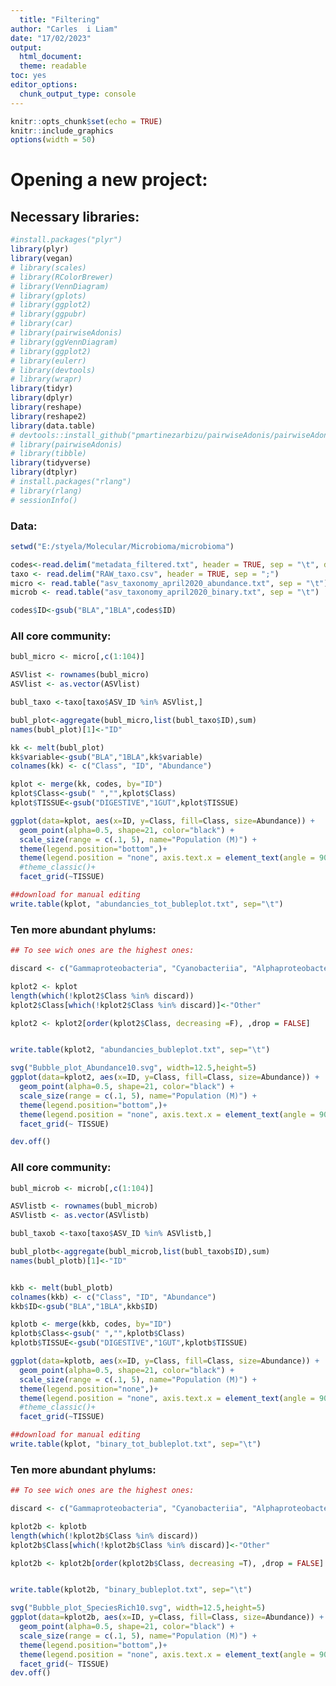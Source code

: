 ---
  title: "Filtering"
author: "Carles  i Liam"
date: "17/02/2023"
output:
  html_document:
  theme: readable
toc: yes
editor_options:
  chunk_output_type: console
---
  
```{r setup, include = FALSE}
knitr::opts_chunk$set(echo = TRUE)
knitr::include_graphics
options(width = 50)
```

# Opening a new project:

## Necessary libraries:

```{r, message=FALSE, warning=FALSE}
#install.packages("plyr") 
library(plyr)
library(vegan)
# library(scales)
# library(RColorBrewer)
# library(VennDiagram)
# library(gplots)
# library(ggplot2)
# library(ggpubr)
# library(car)
# library(pairwiseAdonis)
# library(ggVennDiagram)
# library(ggplot2)
# library(eulerr)
# library(devtools)
# library(wrapr)
library(tidyr)
library(dplyr)
library(reshape)
library(reshape2)
library(data.table)
# devtools::install_github("pmartinezarbizu/pairwiseAdonis/pairwiseAdonis")
# library(pairwiseAdonis)
# library(tibble)
library(tidyverse)
library(dtplyr)
# install.packages("rlang")
# library(rlang)
# sessionInfo()
```

### Data:
```{r, message=FALSE, warning=FALSE}
setwd("E:/styela/Molecular/Microbioma/microbioma")

codes<-read.delim("metadata_filtered.txt", header = TRUE, sep = "\t", dec = ".")
taxo <- read.delim("RAW_taxo.csv", header = TRUE, sep = ";")
micro <- read.table("asv_taxonomy_april2020_abundance.txt", sep = "\t")
microb <- read.table("asv_taxonomy_april2020_binary.txt", sep = "\t")

codes$ID<-gsub("BLA","1BLA",codes$ID)

```

### All core community:

```{r, message=FALSE, warning=FALSE}
bubl_micro <- micro[,c(1:104)]

ASVlist <- rownames(bubl_micro)
ASVlist <- as.vector(ASVlist)

bubl_taxo <-taxo[taxo$ASV_ID %in% ASVlist,]

bubl_plot<-aggregate(bubl_micro,list(bubl_taxo$ID),sum)
names(bubl_plot)[1]<-"ID"

kk <- melt(bubl_plot)  
kk$variable<-gsub("BLA","1BLA",kk$variable)
colnames(kk) <- c("Class", "ID", "Abundance")

kplot <- merge(kk, codes, by="ID")
kplot$Class<-gsub(" ","",kplot$Class)
kplot$TISSUE<-gsub("DIGESTIVE","1GUT",kplot$TISSUE)

ggplot(data=kplot, aes(x=ID, y=Class, fill=Class, size=Abundance)) +
  geom_point(alpha=0.5, shape=21, color="black") +
  scale_size(range = c(.1, 5), name="Population (M)") +
  theme(legend.position="bottom",)+
  theme(legend.position = "none", axis.text.x = element_text(angle = 90, size = 7.5))+
  #theme_classic()+
  facet_grid(~TISSUE)

##download for manual editing
write.table(kplot, "abundancies_tot_bubleplot.txt", sep="\t")

```

### Ten more abundant phylums:

```{r, message=FALSE, warning=FALSE}
## To see wich ones are the highest ones:

discard <- c("Gammaproteobacteria", "Cyanobacteriia", "Alphaproteobacteria","Indet","Planctomycetes","Bacteroidia","Bacilli","Campylobacteria","Actinobacteria")

kplot2 <- kplot
length(which(!kplot2$Class %in% discard))
kplot2$Class[which(!kplot2$Class %in% discard)]<-"Other"

kplot2 <- kplot2[order(kplot2$Class, decreasing =F), ,drop = FALSE]


write.table(kplot2, "abundancies_bubleplot.txt", sep="\t") 

svg("Bubble_plot_Abundance10.svg", width=12.5,height=5)
ggplot(data=kplot2, aes(x=ID, y=Class, fill=Class, size=Abundance)) +
  geom_point(alpha=0.5, shape=21, color="black") +
  scale_size(range = c(.1, 5), name="Population (M)") +
  theme(legend.position="bottom",)+
  theme(legend.position = "none", axis.text.x = element_text(angle = 90, size = 7.5))+
  facet_grid(~ TISSUE)

dev.off()
```



### All core community:

```{r, message=FALSE, warning=FALSE}
bubl_microb <- microb[,c(1:104)]

ASVlistb <- rownames(bubl_microb)
ASVlistb <- as.vector(ASVlistb)

bubl_taxob <-taxo[taxo$ASV_ID %in% ASVlistb,]

bubl_plotb<-aggregate(bubl_microb,list(bubl_taxob$ID),sum)
names(bubl_plotb)[1]<-"ID"


kkb <- melt(bubl_plotb)  
colnames(kkb) <- c("Class", "ID", "Abundance")
kkb$ID<-gsub("BLA","1BLA",kkb$ID)

kplotb <- merge(kkb, codes, by="ID")
kplotb$Class<-gsub(" ","",kplotb$Class)
kplotb$TISSUE<-gsub("DIGESTIVE","1GUT",kplotb$TISSUE)

ggplot(data=kplotb, aes(x=ID, y=Class, fill=Class, size=Abundance)) +
  geom_point(alpha=0.5, shape=21, color="black") +
  scale_size(range = c(.1, 5), name="Population (M)") +
  theme(legend.position="none",)+
  theme(legend.position = "none", axis.text.x = element_text(angle = 90, size = 7.5))+
  #theme_classic()+
  facet_grid(~TISSUE)

##download for manual editing
write.table(kplot, "binary_tot_bubleplot.txt", sep="\t")

```

### Ten more abundant phylums:

```{r, message=FALSE, warning=FALSE}
## To see wich ones are the highest ones:

discard <- c("Gammaproteobacteria", "Cyanobacteriia", "Alphaproteobacteria","Indet","Planctomycetes","Bacteroidia","Bacilli","Campylobacteria","Actinobacteria")

kplot2b <- kplotb
length(which(!kplot2b$Class %in% discard))
kplot2b$Class[which(!kplot2b$Class %in% discard)]<-"Other"

kplot2b <- kplot2b[order(kplot2b$Class, decreasing =T), ,drop = FALSE]


write.table(kplot2b, "binary_bubleplot.txt", sep="\t") 

svg("Bubble_plot_SpeciesRich10.svg", width=12.5,height=5)
ggplot(data=kplot2b, aes(x=ID, y=Class, fill=Class, size=Abundance)) +
  geom_point(alpha=0.5, shape=21, color="black") +
  scale_size(range = c(.1, 5), name="Population (M)") +
  theme(legend.position="bottom",)+
  theme(legend.position = "none", axis.text.x = element_text(angle = 90, size = 7.5))+
  facet_grid(~ TISSUE)
dev.off()
```